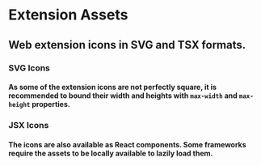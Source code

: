 
# Extension Assets

## Web extension icons in SVG and TSX formats.

<NPM npm={props.npm} />

### SVG Icons

#### As some of the extension icons are not perfectly square, it is recommended to bound their width and heights with `max-width` and `max-height` properties.

<ExtensionsSvg />

### JSX Icons

#### The icons are also available as React components. Some frameworks require the assets to be locally available to lazily load them.

<ExtensionsJsx />
